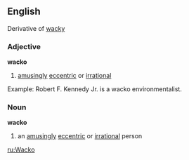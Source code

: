 ==English==

Derivative of [[wacky]]

===Adjective===
'''wacko'''

# [[amusingly]] [[eccentric]] or [[irrational]]

Example: Robert F. Kennedy Jr. is a wacko environmentalist.

===Noun===
'''wacko'''
# an [[amusingly]] [[eccentric]] or [[irrational]] person

[[ru:Wacko]]